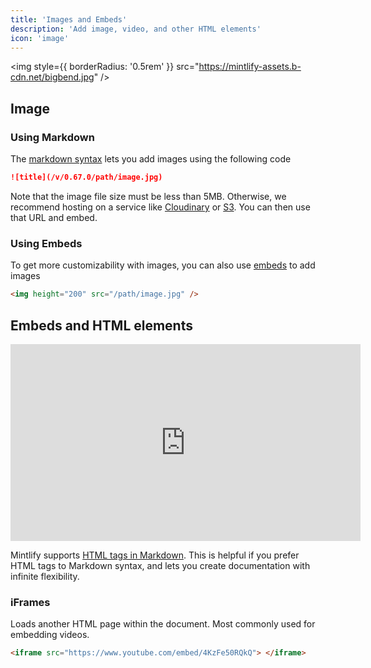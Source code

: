 ```yaml
---
title: 'Images and Embeds'
description: 'Add image, video, and other HTML elements'
icon: 'image'
---
```


<img
  style={{ borderRadius: '0.5rem' }}
  src="https://mintlify-assets.b-cdn.net/bigbend.jpg"
/>

## Image

### Using Markdown

The [markdown syntax](https://www.markdownguide.org/basic-syntax/#images) lets you add images using the following code

```md
![title](/v/0.67.0/path/image.jpg)
```

Note that the image file size must be less than 5MB. Otherwise, we recommend hosting on a service like [Cloudinary](https://cloudinary.com/) or [S3](https://aws.amazon.com/s3/). You can then use that URL and embed.

### Using Embeds

To get more customizability with images, you can also use [embeds](/v/0.67.0/writing-content/embed) to add images

```html
<img height="200" src="/path/image.jpg" />
```

## Embeds and HTML elements

<iframe
  width="560"
  height="315"
  src="https://www.youtube.com/embed/4KzFe50RQkQ"
  title="YouTube video player"
  frameBorder="0"
  allow="accelerometer; autoplay; clipboard-write; encrypted-media; gyroscope; picture-in-picture"
  allowFullScreen
  style={{ width: '100%', borderRadius: '0.5rem' }}
></iframe>

<br />

<Tip>

Mintlify supports [HTML tags in Markdown](https://www.markdownguide.org/basic-syntax/#html). This is helpful if you prefer HTML tags to Markdown syntax, and lets you create documentation with infinite flexibility.

</Tip>

### iFrames

Loads another HTML page within the document. Most commonly used for embedding videos.

```html
<iframe src="https://www.youtube.com/embed/4KzFe50RQkQ"> </iframe>
```
